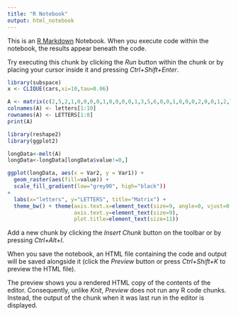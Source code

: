 ```yaml
---
title: "R Notebook"
output: html_notebook
---
```


This is an [R Markdown](http://rmarkdown.rstudio.com) Notebook. When you execute code within the notebook, the results appear beneath the code. 

Try executing this chunk by clicking the *Run* button within the chunk or by placing your cursor inside it and pressing *Ctrl+Shift+Enter*. 
```r
library(subspace)
x <- CLIQUE(cars,xi=10,tau=0.06)

```

```r
A <- matrix(c(2,5,2,1,0,0,0,0,1,0,0,0,0,1,3,5,6,0,0,1,0,0,0,2,0,0,1,2,7,2,4,6,2,5,1,0,0,1,0,0,0,1,0,0,3,5,4,0,0,1,0,0,1,0,0,2,0,3,5,7,3,1,4,0,1,0,0,0,0,2,0,0,0,1,3,4,6,0,0,1), byrow=T, nrow=8, ncol=10)
colnames(A) <- letters[1:10]
rownames(A) <- LETTERS[1:8]
print(A)
```


```r
library(reshape2)
library(ggplot2)

longData<-melt(A)
longData<-longData[longData$value!=0,]

ggplot(longData, aes(x = Var2, y = Var1)) + 
  geom_raster(aes(fill=value)) + 
  scale_fill_gradient(low="grey90", high="black")) 
+
  labs(x="letters", y="LETTERS", title="Matrix") +
  theme_bw() + theme(axis.text.x=element_text(size=9, angle=0, vjust=0.3),
                     axis.text.y=element_text(size=9),
                     plot.title=element_text(size=11))
```

Add a new chunk by clicking the *Insert Chunk* button on the toolbar or by pressing *Ctrl+Alt+I*.

When you save the notebook, an HTML file containing the code and output will be saved alongside it (click the *Preview* button or press *Ctrl+Shift+K* to preview the HTML file).

The preview shows you a rendered HTML copy of the contents of the editor. Consequently, unlike *Knit*, *Preview* does not run any R code chunks. Instead, the output of the chunk when it was last run in the editor is displayed.
